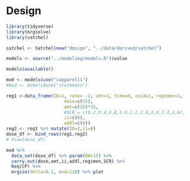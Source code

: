 # Design

```r
library(tidyverse)
library(mrgsolve)
library(satchel)
```


```r
satchel <- Satchel$new("design", "../data/derived/satchel")
```


```r
models <- source("../modeling/models.R")$value

models$available()
```

```r
mod <- models$use("capparelli")
#mod <- models$use("stockmann")
```

```r
reg1 <-data_frame(ID=1, rate= -2, cmt=1, time=0, evid=1, regimen=1,
                      dose=c(15),
                      amt=c(15)*15,
                      #SCR = c(0.2,0.4,0.8,1.0,1.2,1.8,2.0,2.4,2.8),
                      ii=c(6), 
                      addl=c(6))
reg2 <- reg1 %>% mutate(ID=2,ii=8)
dose_df <- bind_rows(reg1,reg2)
# View(dose_df)
```

```r
mod %>% 
  data_set(dose_df) %>% param(BW=15) %>% 
  carry.out(dose,amt,ii,addl,regimen,SCR) %>%
  Req(CP) %>% 
  mrgsim(delta=0.1, end=120) %>% plot
```

